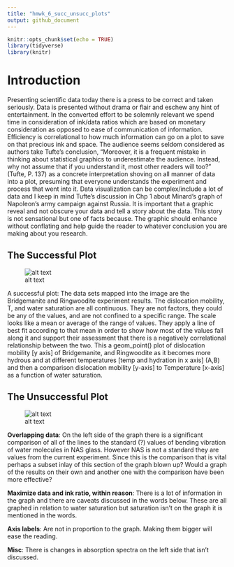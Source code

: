```yaml
---
title: "hmwk_6_succ_unsucc_plots"
output: github_document
---
```


```r
knitr::opts_chunk$set(echo = TRUE)
library(tidyverse)
library(knitr)
```


# Introduction

Presenting scientific data today there is a press to be correct and taken seriously. Data is presented without drama or flair and eschew any hint of entertainment. In the converted effort to be solemnly relevant we spend time in consideration of ink/data ratios which are based on monetary consideration as opposed to ease of communication of information. Efficiency is correlational to how much information can go on a plot to save on that precious ink and space. The audience seems seldom considered as authors take Tufte’s conclusion, “Moreover, it is a frequent mistake in thinking about statistical graphics to underestimate the audience. Instead, why not assume that if you understand it, most other readers will too?” (Tufte, P. 137) as a concrete interpretation shoving on all manner of data into a plot, presuming that everyone understands the experiment and process that went into it. Data visualization can be complex/include a lot of data and I keep in mind Tufte’s discussion in Chp 1 about Minard’s graph of Napoleon’s army campaign against Russia. It is important that a graphic reveal and not obscure your data and tell a story about the data. This story is not sensational but one of facts because. The graphic should enhance without conflating and help guide the reader to whatever conclusion you are making about you research.

## The Successful Plot

![alt text](/Users/taraw/OneDrive/Desktop/Micro_475_v_2/successful_plot.png)


A successful plot: 
The data sets mapped into the image are the Bridgemanite and Ringwoodite experiment results. 
The dislocation mobility, T, and water saturation are all continuous. They are not factors, they could be any of the values, and are not confined to a specific range.
The scale looks like a mean or average of the range of values. They apply a line of best fit according to that mean in order to show how most of the values fall along it and support their assessment that there is a negatively correlational relationship between the two.
This a geom_point() plot of dislocation mobility [y axis] of Bridgemanite, and Ringwoodite as it becomes more hydrous and at different temperatures [temp and hydration in x axis] (A,B) and then a comparison dislocation mobility [y-axis] to Temperature [x-axis] as a function of water saturation.

## The Unsuccessful Plot

![alt text](/Users/taraw/OneDrive/Desktop/Micro_475_v_2/unsuccessful_plot.png)

**Overlapping data**: On the left side of the graph there is a significant comparison of all of the lines to the standard (?) values of bending vibration of water molecules in NAS glass. However NAS is not a standard they are values from the current experiment. Since this is the comparison that is vital perhaps a subset inlay of this section of the graph blown up? Would a graph of the results on their own and another one with the comparison have been more effective?

**Maximize data and ink ratio, within reason**: There is a lot of information in the graph and there are caveats discussed in the words below. These are all graphed in relation to water saturation but saturation isn’t on the graph it is mentioned in the words. 

**Axis labels**: Are not in proportion to the graph. Making them bigger will ease the reading.

**Misc**: There is changes in absorption spectra on the left side that isn’t discussed. 


